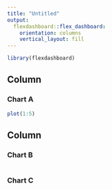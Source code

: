 ```yaml
---
title: "Untitled"
output: 
  flexdashboard::flex_dashboard:
    orientation: columns
    vertical_layout: fill
---
```


```r
library(flexdashboard)
```

Column {data-width=650}
-----------------------------------------------------------------------

### Chart A

```r
plot(1:5)
```

Column {data-width=350}
-----------------------------------------------------------------------

### Chart B

```r

```

### Chart C

```r

```

